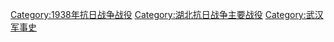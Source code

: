 {{catmore|武汉会战}}
[[Category:1938年抗日战争战役|Category:1938年抗日战争战役]]
[[Category:湖北抗日战争主要战役|Category:湖北抗日战争主要战役]]
[[Category:武汉军事史|Category:武汉军事史]]